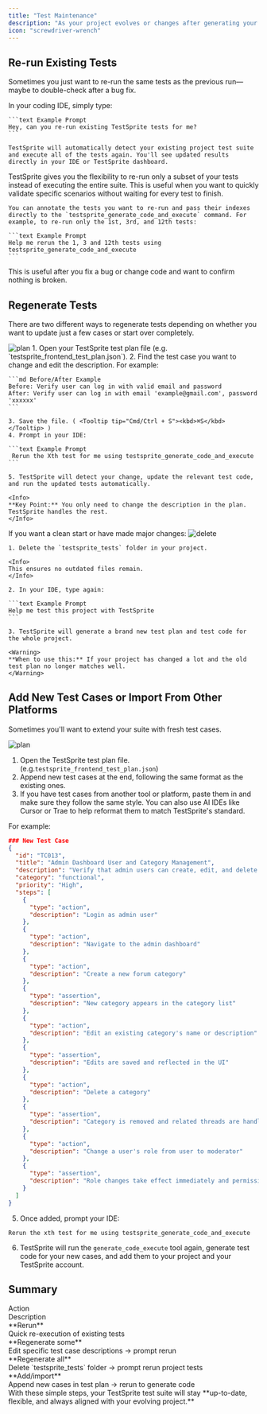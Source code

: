 ```yaml
---
title: "Test Maintenance"
description: "As your project evolves or changes after generating your test suite, maintain it by **rerunning**, **regenerating**, or **adding new tests** through TestSprite in your IDE."
icon: "screwdriver-wrench"
---
```


## Re-run Existing Tests

Sometimes you just want to re-run the same tests as the previous run—maybe to double-check after a bug fix.

<Tabs>
  <Tab title="Re-run All Tests">
    In your coding IDE, simply type:  

    ```text Example Prompt
    Hey, can you re-run existing TestSprite tests for me?
    ```

    TestSprite will automatically detect your existing project test suite and execute all of the tests again. You'll see updated results directly in your IDE or TestSprite dashboard.
  </Tab>
  
  <Tab title="Re-run Subset of Tests">
    TestSprite gives you the flexibility to re-run only a subset of your tests instead of executing the entire suite. This is useful when you want to quickly validate specific scenarios without waiting for every test to finish.

    You can annotate the tests you want to re-run and pass their indexes directly to the `testsprite_generate_code_and_execute` command. For example, to re-run only the 1st, 3rd, and 12th tests:

    ```text Example Prompt
    Help me rerun the 1, 3 and 12th tests using testsprite_generate_code_and_execute
    ```
  </Tab>
</Tabs>


<Tip>
This is useful after you fix a bug or change code and want to confirm nothing is broken.
</Tip>

## Regenerate Tests

There are two different ways to regenerate tests depending on whether you want to update just a few cases or start over completely.

<Tabs>
  <Tab title="Regenerate Subset of Test Cases">
  <Frame>
    <img src="../images/test-plan.png"  alt="plan" />
  </Frame>
    1. Open your TestSprite test plan file (e.g. `testsprite_frontend_test_plan.json`).
    2. Find the test case you want to change and edit the description. For example:

    ```md Before/After Example
    Before: Verify user can log in with valid email and password
    After: Verify user can log in with email 'example@gmail.com', password 'xxxxxx'
    ```

    3. Save the file. ( <Tooltip tip="Cmd/Ctrl + S"><kbd>⌘S</kbd></Tooltip> )
    4. Prompt in your IDE:

    ```text Example Prompt
     Rerun the Xth test for me using testsprite_generate_code_and_execute
    ```

    5. TestSprite will detect your change, update the relevant test code, and run the updated tests automatically.

    <Info>
    **Key Point:** You only need to change the description in the plan. TestSprite handles the rest.
    </Info>
  </Tab>
  
  <Tab title="Regenerate Entire Project">
    If you want a clean start or have made major changes:
    <Frame>
    <img src="../images/delete-project.png"  alt="delete" />
    </Frame>

    1. Delete the `testsprite_tests` folder in your project.  

    <Info>
    This ensures no outdated files remain.
    </Info>

    2. In your IDE, type again:

    ```text Example Prompt
    Help me test this project with TestSprite
    ```

    3. TestSprite will generate a brand new test plan and test code for the whole project.

    <Warning>
    **When to use this:** If your project has changed a lot and the old test plan no longer matches well.
    </Warning>
  </Tab>
</Tabs>

## Add New Test Cases or Import From Other Platforms

Sometimes you'll want to extend your suite with fresh test cases.

  <Frame>
  <img src="../images/frontend-json.png"  alt="plan" />
  </Frame>

1. Open the TestSprite test plan file. (e.g.`testsprite_frontend_test_plan.json`)
2. Append new test cases at the end, following the same format as the existing ones.
3. If you have test cases from another tool or platform, paste them in and make sure they follow the same style.
<Note>You can also use AI IDEs like Cursor or Trae to help reformat them to match TestSprite's standard.</Note>

For example:

```json Expandable Test Case Example
### New Test Case
{
  "id": "TC013",
  "title": "Admin Dashboard User and Category Management",
  "description": "Verify that admin users can create, edit, and delete categories and manage user roles and content moderation from the admin dashboard with immediate effect.",
  "category": "functional",
  "priority": "High",
  "steps": [
    {
      "type": "action",
      "description": "Login as admin user"
    },
    {
      "type": "action",
      "description": "Navigate to the admin dashboard"
    },
    {
      "type": "action",
      "description": "Create a new forum category"
    },
    {
      "type": "assertion",
      "description": "New category appears in the category list"
    },
    {
      "type": "action",
      "description": "Edit an existing category's name or description"
    },
    {
      "type": "assertion",
      "description": "Edits are saved and reflected in the UI"
    },
    {
      "type": "action",
      "description": "Delete a category"
    },
    {
      "type": "assertion",
      "description": "Category is removed and related threads are handled appropriately"
    },
    {
      "type": "action",
      "description": "Change a user's role from user to moderator"
    },
    {
      "type": "assertion",
      "description": "Role changes take effect immediately and permissions update"
    }
  ]
}
```

5. Once added, prompt your IDE:

```text Example Prompt
Rerun the xth test for me using testsprite_generate_code_and_execute
```

6. TestSprite will run the `generate_code_execute` tool again, generate test code for your new cases, and add them to your project and your TestSprite account.

## Summary

<div className="full-width-table" style={{ display: 'grid', gridTemplateColumns: '1fr 2fr', gap: '0' }}>
  <div className="table-header" style={{ padding: '8px', fontSize: '14px' }}>Action</div>
  <div className="table-header" style={{ padding: '8px', fontSize: '14px' }}>Description</div>
  <div className="table-cell" style={{ padding: '8px', fontSize: '14px', borderBottom: '1px solid var(--table-border-color, #e5e7eb)' }}>**Rerun**</div>
  <div className="table-cell" style={{ padding: '8px', fontSize: '14px', borderBottom: '1px solid var(--table-border-color, #e5e7eb)' }}>Quick re-execution of existing tests</div>
  <div className="table-cell" style={{ padding: '8px', fontSize: '14px', borderBottom: '1px solid var(--table-border-color, #e5e7eb)' }}>**Regenerate some**</div>
  <div className="table-cell" style={{ padding: '8px', fontSize: '14px', borderBottom: '1px solid var(--table-border-color, #e5e7eb)' }}>Edit specific test case descriptions → prompt rerun</div>
  <div className="table-cell" style={{ padding: '8px', fontSize: '14px', borderBottom: '1px solid var(--table-border-color, #e5e7eb)' }}>**Regenerate all**</div>
  <div className="table-cell" style={{ padding: '8px', fontSize: '14px', borderBottom: '1px solid var(--table-border-color, #e5e7eb)' }}>Delete `testsprite_tests` folder → prompt rerun project tests</div>
  <div className="table-cell" style={{ padding: '8px', fontSize: '14px' }}>**Add/import**</div>
  <div className="table-cell" style={{ padding: '8px', fontSize: '14px' }}>Append new cases in test plan → rerun to generate code</div>
</div>

<Check>
With these simple steps, your TestSprite test suite will stay **up-to-date, flexible, and always aligned with your evolving project.**
</Check>
